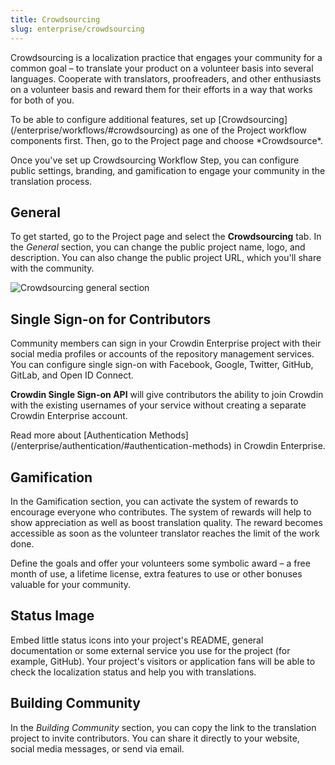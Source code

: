 ```yaml
---
title: Crowdsourcing
slug: enterprise/crowdsourcing
---
```



Crowdsourcing is a localization practice that engages your community for a common goal – to translate your product on a volunteer basis into several languages. Cooperate with translators, proofreaders, and other enthusiasts on a volunteer basis and reward them for their efforts in a way that works for both of you.

<Aside>
  To be able to configure additional features, set up [Crowdsourcing](/enterprise/workflows/#crowdsourcing) as one of the Project workflow components first. Then, go to the Project page and choose *Crowdsource*.
</Aside>

Once you've set up Crowdsourcing Workflow Step, you can configure public settings, branding, and gamification to engage your community in the translation process.

## General

To get started, go to the Project page and select the **Crowdsourcing** tab. In the *General* section, you can change the public project name, logo, and description. You can also change the public project URL, which you'll share with the community.

<Image src={general} alt="Crowdsourcing general section" class="width-xl" />

<LinkCard
  title="Set Up Custom Domain"
  description="Learn how to publish your Crowdin Enterprise organization on your own domain."
  href="/enterprise/organization-settings/#custom-domain"
/>

## Single Sign-on for Contributors

Community members can sign in your Crowdin Enterprise project with their social media profiles or accounts of the repository management services. You can configure single sign-on with Facebook, Google, Twitter, GitHub, GitLab, and Open ID Connect.

**Crowdin Single Sign-on API** will give contributors the ability to join Crowdin with the existing usernames of your service without creating a separate Crowdin Enterprise account.

<ReadMore>
  Read more about [Authentication Methods](/enterprise/authentication/#authentication-methods) in Crowdin Enterprise.
</ReadMore>

## Gamification

In the Gamification section, you can activate the system of rewards to encourage everyone who contributes. The system of rewards will help to show appreciation as well as boost translation quality. The reward becomes accessible as soon as the volunteer translator reaches the limit of the work done.

Define the goals and offer your volunteers some symbolic award – a free month of use, a lifetime license, extra features to use or other bonuses valuable for your community.

<LinkCard
  title="Translation Goals app"
  description="With this app, you can set a goal of how many translations you expect a volunteer to translate, and the app would suggest how many contributors you as a manager should find."
  href="https://store.crowdin.com/translation-goals"
  target="_blank"
/>

## Status Image

Embed little status icons into your project's README, general documentation or some external service you use for the project (for example, GitHub). Your project's visitors or application fans will be able to check the localization status and help you with translations.

<LinkCard
  title="Badges & Status Images"
  description="Badges & Status Images application allows to generate badges, charts, and additional graphics for each language in your Crowdin Project."
  href="https://store.crowdin.com/bds"
  target="_blank"
/>

## Building Community

In the *Building Community* section, you can copy the link to the translation project to invite contributors. You can share it directly to your website, social media messages, or send via email.
